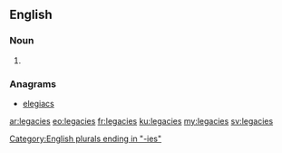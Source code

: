 ==English==

===Noun===
{{head|en}}

# {{plural of|legacy}}

===Anagrams===
* [[elegiacs#English|elegiacs]]

[[Category:English plurals ending in "-ies"]]

[[ar:legacies]]
[[eo:legacies]]
[[fr:legacies]]
[[ku:legacies]]
[[my:legacies]]
[[sv:legacies]]